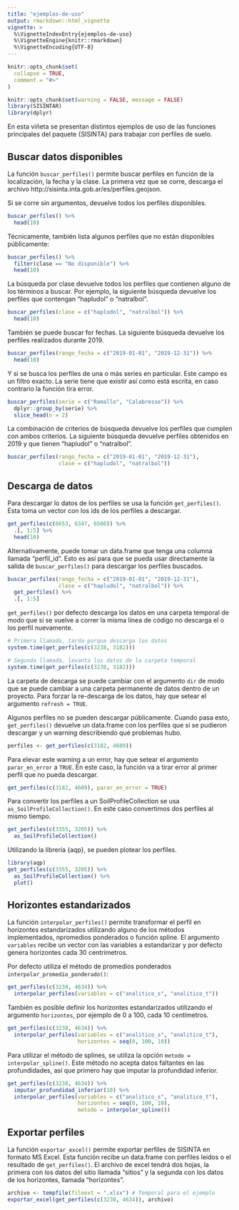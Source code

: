 ```yaml
---
title: "ejemplos-de-uso"
output: rmarkdown::html_vignette
vignette: >
  %\VignetteIndexEntry{ejemplos-de-uso}
  %\VignetteEngine{knitr::rmarkdown}
  %\VignetteEncoding{UTF-8}
---
```


```r
knitr::opts_chunk$set(
  collapse = TRUE,
  comment = "#>"
)
```

```r
knitr::opts_chunk$set(warning = FALSE, message = FALSE)
library(SISINTAR)
library(dplyr)
```

En esta viñeta se presentan distintos ejemplos de uso de las funciones principales del paquete {SISINTA} para trabajar con perfiles de suelo.

## Buscar datos disponibles

La función `buscar_perfiles()` permite buscar perfiles en función de la localización, la fecha y la clase. La primera vez que se corre, descarga el archivo http://sisinta.inta.gob.ar/es/perfiles.geojson. 

Si se corre sin argumentos, devuelve todos los perfiles disponibles. 


```r
buscar_perfiles() %>% 
  head(10)
```

Técnicamente, también lista algunos perfiles que no están disponibles públicamente:

```r
buscar_perfiles() %>%
  filter(clase == "No disponible") %>% 
  head(10)
```

La búsqueda por clase devuelve todos los perfiles que contienen alguno de los términos a buscar. Por ejemplo, la siguiente búsqueda devuelve los perfiles que contengan "hapludol" o "natralbol".

```r
buscar_perfiles(clase = c("hapludol", "natralbol")) %>% 
  head(10)
```


También se puede buscar for fechas. La siguiente búsqueda devuelve los perfiles realizados durante 2019.

```r
buscar_perfiles(rango_fecha = c("2019-01-01", "2019-12-31")) %>% 
  head(10)
```
Y si se busca los perfiles de una o más series en particular. Este campo es un filtro exacto. La serie tiene que existir así como está escrita, en caso contrario la función tira error. 

```r
buscar_perfiles(serie = c("Ramallo", "Calabresse")) %>% 
  dplyr::group_by(serie) %>% 
  slice_head(n = 2)
```


La combinación de criterios de búsqueda devuelve los perfiles que cumplen con ambos criterios. La siguiente búsqueda devuelve perfiles obtenidos en 2019 y que tienen "hapludol" o "natralbol".

```r
buscar_perfiles(rango_fecha = c("2019-01-01", "2019-12-31"),
                clase = c("hapludol", "natralbol"))
```

## Descarga de datos

Para descargar lo datos de los perfiles se usa la función `get_perfiles()`. Ésta toma un vector con los ids de los perfiles a descargar.

```r
get_perfiles(c(6653, 6347, 6580)) %>% 
  .[, 1:5] %>% 
  head(10)
```

Alternativamente, puede tomar un data.frame que tenga una columna llamada "perfil_id". Esto es así para que se pueda usar directamente la salida de `buscar_perfiles()` para descargar los perfiles buscados.

```r
buscar_perfiles(rango_fecha = c("2019-01-01", "2019-12-31"),
                clase = c("hapludol", "natralbol")) %>%
  get_perfiles() %>% 
  .[, 1:5] 
```

`get_perfiles()` por defecto descarga los datos en una carpeta temporal de modo que si se vuelve a correr la misma línea de código no descarga el o los perfil nuevamente.


```r
# Primera llamada, tarda porque descarga los datos
system.time(get_perfiles(c(3238, 3182)))

# Segunda llamada, levanta los datos de la carpeta temporal
system.time(get_perfiles(c(3238, 3182)))
```

La carpeta de descarga se puede cambiar con el argumento `dir` de modo que se puede cambiar a una carpeta permanente de datos dentro de un proyecto. Para forzar la re-descarga de los datos, hay que setear el argumento `refresh = TRUE`.

Algunos perfiles no se pueden descargar públicamente. Cuando pasa esto, `get_perfiles()` devuelve un data.frame con los perfiles que sí se pudieron descargar y un warning describiendo qué problemas hubo.

```r
perfiles <- get_perfiles(c(3182, 4609))
```

Para elevar este warning a un error, hay que setear el argumento `parar_en_error` a `TRUE`. En este caso, la función va a tirar error al primer perfil que no pueda descargar.

```r
get_perfiles(c(3182, 4609), parar_en_error = TRUE)
```

Para convertir los perfiles a un SoilProfileCollection se usa `as_SoilProfileCollection()`. En este caso convertimos dos perfiles al mismo tiempo. 

```r
get_perfiles(c(3355, 3205)) %>%
  as_SoilProfileCollection()
```

Utilizando la librería {aqp}, se pueden plotear los perfiles.

```r
library(aqp)
get_perfiles(c(3355, 3205)) %>%
  as_SoilProfileCollection() %>%
  plot()
```

## Horizontes estandarizados

La función `interpolar_perfiles()` permite transformar el perfil en horizontes estandarizados utilizando alguno de los métodos implementados, npromedios ponderados o función spline. El argumento `variables` recibe un vector con las variables a estandarizar y por defecto genera horizontes cada 30 centrímetros. 

Por defecto utiliza el método de promedios ponderados `interpolar_promedio_ponderado()`:

```r
get_perfiles(c(3238, 4634)) %>% 
  interpolar_perfiles(variables = c("analitico_s", "analitico_t"))
```

También es posible definir los horizontes estandarizados utilizando el argumento `horizontes`, por ejemplo de 0 a 100, cada 10 centímetros.

```r
get_perfiles(c(3238, 4634)) %>% 
  interpolar_perfiles(variables = c("analitico_s", "analitico_t"),
                      horizontes = seq(0, 100, 10))
```

Para utilizar el método de splines, se utiliza la opción `metodo = interpolar_spline()`. Este método no acepta datos faltantes en las profundidades, así que primero hay que imputar la profundidad inferior. 

```r
get_perfiles(c(3238, 4634)) %>% 
  imputar_profundidad_inferior(10) %>%
  interpolar_perfiles(variables = c("analitico_s", "analitico_t"),
                      horizontes = seq(0, 100, 10),
                      metodo = interpolar_spline()) 
```

## Exportar perfiles

La función `exportar_excel()` permite exportar perfiles de SISINTA en formato MS Excel. Esta función recibe un data.frame con perfiles leidos o el resultado de `get_perfiles()`. El archivo de excel tendrá dos hojas, la primera con los datos del sitio llamada "sitios" y la segunda con los datos de los horizontes, llamada "horizontes". 

```r
archivo <- tempfile(fileext = ".xlsx") # Temporal para el ejemplo
exportar_excel(get_perfiles(c(3238, 4634)), archivo)
```

